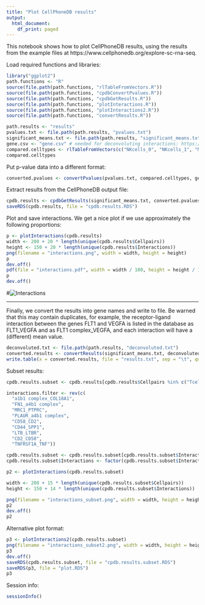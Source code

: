 ```yaml
---
title: "Plot CellPhoneDB results"
output:
  html_document:
    df_print: paged
---
```


This notebook shows how to plot CellPhoneDB results, using the results from the  example files at https://www.cellphonedb.org/explore-sc-rna-seq.

Load required functions and libraries:
```r
library("ggplot2")
path.functions <- "R"
source(file.path(path.functions, "rlTableFromVectors.R"))
source(file.path(path.functions, "cpdbConvertPvalues.R"))
source(file.path(path.functions, "cpdbGetResults.R"))
source(file.path(path.functions, "plotInteractions.R"))
source(file.path(path.functions, "plotInteractions2.R"))
source(file.path(path.functions, "convertResults.R"))
```

```r
path.results <- "results"
pvalues.txt <- file.path(path.results, "pvalues.txt")
significant_means.txt <- file.path(path.results, "significant_means.txt")
gene.csv <- "gene.csv" # needed for deconvoluting interactions: https://www.cellphonedb.org/downloads/gene.csv
compared.celltypes <- rlTableFromVectors(c("NKcells_0", "NKcells_1", "Myeloid", "Tcells"), c("NKcells_0", "NKcells_1", "Myeloid", "Tcells"))
compared.celltypes
```

Put p-value data into a different format:
```r
converted.pvalues <- convertPvalues(pvalues.txt, compared.celltypes, gene.csv, verbose = T)
```
Extract results from the CellPhoneDB output file:
```r
cpdb.results <- cpdbGetResults(significant_means.txt, converted.pvalues, compared.celltypes, gene.csv, verbose = F)
saveRDS(cpdb.results, file = "cpdb.results.RDS")
```
Plot and save interactions. We get a nice plot if we use approximately the following proportions:
```r
p <- plotInteractions(cpdb.results)
width <- 200 + 20 * length(unique(cpdb.results$Cellpairs))
height <- 150 + 20 * length(unique(cpdb.results$Interactions))
png(filename = "interactions.png", width = width, height = height)
p
dev.off()
pdf(file = "interactions.pdf", width = width / 100, height = height / 100)
p
dev.off()
```

#![Interactions](interactions.png)

------
Finally, we convert the results into gene names and write to file. Be warned that this may contain duplicates, for example, the receptor-ligand interaction between the genes FLT1 and VEGFA is listed in the database as FLT1_VEGFA and as FLT1 complex_VEGFA, and each interaction will have a (different) mean value.
```r
deconvoluted.txt <- file.path(path.results, "deconvoluted.txt")
converted.results <- convertResults(significant_means.txt, deconvoluted.txt, compared.celltypes, gene.csv, verbose = T)
write.table(x = converted.results, file = "results.txt", sep = "\t", quote = F, row.names = F)
```

Subset results:
```r
cpdb.results.subset <- cpdb.results[cpdb.results$Cellpairs %in% c("Tcells_Myeloid", "Myeloid_Tcells", "Tcells_NKcells_0", "NKcells_0_Tcells"), ]

interactions.filter <- rev(c(
  "a1b1 complex_COL18A1",
  "FN1_a4b1 complex",
  "MRC1_PTPRC",
  "PLAUR_a4b1 complex",
  "CD58_CD2",
  "CD44_SPP1",
  "LTB_LTBR",
  "CD2_CD58",
  "TNFRSF1A_TNF"))

cpdb.results.subset <- cpdb.results.subset[cpdb.results.subset$Interactions %in% interactions.filter, ]
cpdb.results.subset$Interactions <- factor(cpdb.results.subset$Interactions, levels = interactions.filter)

p2 <- plotInteractions(cpdb.results.subset)

width <- 200 + 15 * length(unique(cpdb.results.subset$Cellpairs))
height <- 150 + 14 * length(unique(cpdb.results.subset$Interactions))

png(filename = "interactions_subset.png", width = width, height = height)
p2
dev.off()
p2
```

Alternative plot format:
```r
p3 <- plotInteractions2(cpdb.results.subset)
png(filename = "interactions_subset2.png", width = width, height = height)
p3
dev.off()
saveRDS(cpdb.results.subset, file = "cpdb.results.subset.RDS")
saveRDS(p3, file = "plot.RDS")
p3
```

Session info:
```r
sessionInfo()
```
